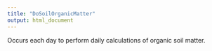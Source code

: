 ```yaml
---
title: "DoSoilOrganicMatter"
output: html_document
---
```



Occurs each day to perform daily calculations of organic soil matter.
